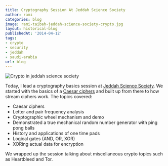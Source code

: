 ```yaml
---
title: Cryptography Session At Jeddah Science Society
author: rami
categories: blog
image: rami-taibah-jeddah-science-society-crypto.jpg
layout: historical-blog
publishedAt: '2014-04-12'
tags:
- crypto
- security
- jeddah
- saudi-arabia
url: blog
---
```


![Crypto in jeddah science society](/assets/images/content/blog/rami-taibah-jeddah-science-society-crypto.jpg)

Today, I lead a cryptography basics session at [Jeddah Science Society](http://thesciencesociety.com/). We started with the basics of a [Caesar ciphers](http://en.wikipedia.org/wiki/Caesar_cipher) and built up from there to how stream ciphers work. The topics covered:

  * Caesar ciphers
  * Letter and pair frequency analysis
  * Cryptographic wheel mechanism and demo
  * Demonstrated a true mechanical random number generator with ping pong balls
  * History and applications of one time pads
  * Logical gates (AND, OR, XOR)
  * XORing actual data for encryption

We wrapped up the session talking about miscellaneous crypto topics such as Heartbleed and Tor.
